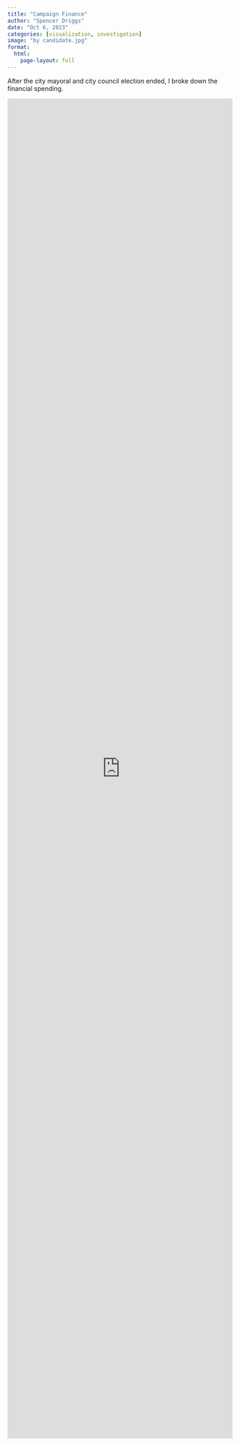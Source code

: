 ```yaml
---
title: "Campaign Finance"
author: "Spencer Driggs"
date: "Oct 6, 2023"
categories: [visualization, investigation]
image: "by candidate.jpg"
format:
  html:
    page-layout: full
---
```


After the city mayoral and city council election ended, I broke down the financial spending.

::: column-page
<iframe height="3000px" width="100%" frameborder="no" src="https://byuiscroll.org/who-spent-the-most-on-novembers-election/">
</iframe>
:::